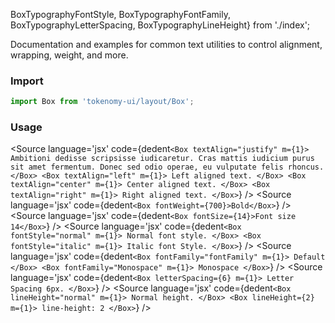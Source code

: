 BoxTypographyFontStyle, BoxTypographyFontFamily, BoxTypographyLetterSpacing, BoxTypographyLineHeight} from './index';

<Title>Typography</Title>
<Subtitle>Documentation and examples for common text utilities to control alignment, wrapping, weight, and more.</Subtitle>

### Import

```jsx
import Box from 'tokenomy-ui/layout/Box';
```

<h3 style={{marginBottom: 20}}>Usage</h3>

<BoxTypographyTextAlignment />

<Source
  language='jsx'
  code={dedent`
     <Box textAlign="justify" m={1}>
        Ambitioni dedisse scripsisse iudicaretur. Cras mattis iudicium purus sit amet fermentum. Donec sed
        odio operae, eu vulputate felis rhoncus.
      </Box>
      <Box textAlign="left" m={1}>
        Left aligned text.
      </Box>
      <Box textAlign="center" m={1}>
        Center aligned text.
      </Box>
      <Box textAlign="right" m={1}>
        Right aligned text.
      </Box>
  `}
/>
<BoxTypographyFontWeight />
<Source
  language='jsx'
  code={dedent`
     <Box fontWeight={700}>Bold</Box>
  `}
/>
<BoxTypographyFontSize />
<Source
  language='jsx'
  code={dedent`
     <Box fontSize={14}>Font size 14</Box>
  `}
/>
<BoxTypographyFontStyle />
<Source
  language='jsx'
  code={dedent`
     <Box fontStyle="normal" m={1}>
      Normal font style.
    </Box>
    <Box fontStyle="italic" m={1}>
      Italic font Style.
    </Box>
  `}
/>
<BoxTypographyFontFamily />
<Source
  language='jsx'
  code={dedent`
     <Box fontFamily="fontFamily" m={1}>
      Default
    </Box>
    <Box fontFamily="Monospace" m={1}>
      Monospace
    </Box>
  `}
/>
<BoxTypographyLetterSpacing />
<Source
  language='jsx'
  code={dedent`
     <Box letterSpacing={6} m={1}>
      Letter Spacing 6px.
    </Box>
  `}
/>
<BoxTypographyLineHeight />
<Source
  language='jsx'
  code={dedent`
     <Box lineHeight="normal" m={1}>
      Normal height.
    </Box>
    <Box lineHeight={2} m={1}>
      line-height: 2
    </Box>
  `}
/>